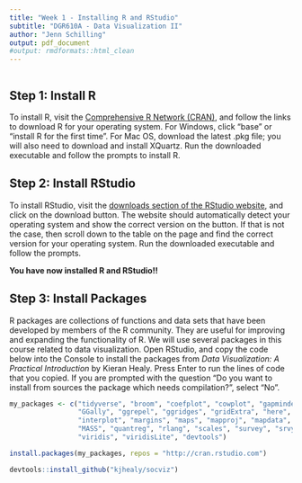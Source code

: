 ```yaml
---
title: "Week 1 - Installing R and RStudio"
subtitle: "DGR610A - Data Visualization II"
author: "Jenn Schilling"
output: pdf_document
#output: rmdformats::html_clean
---
```


```r


```

## Step 1: Install R  
To install R, visit the [Comprehensive R Network (CRAN)](https://cran.r-project.org/), and follow the links to download R for your operating system. For Windows, click "base" or "install R for the first time". For Mac OS, download the latest .pkg file; you will also need to download and install XQuartz. Run the downloaded executable and follow the prompts to install R.  

## Step 2: Install RStudio  
To install RStudio, visit the [downloads section of the RStudio website](https://rstudio.com/products/rstudio/download/#download), and click on the download button. The website  should automatically detect your operating system and show the correct version on the button. If that is not the case, then scroll down to the table on the page and find the correct version for your operating system. Run the downloaded executable and follow the prompts.  

**You have now installed R and RStudio!!**  


## Step 3: Install Packages  
R packages are collections of functions and data sets that have been developed by members of the R community. They are useful for improving and expanding the functionality of R. We will use several packages in this course related to data visualization. Open RStudio, and copy the code below into the Console to install the packages from *Data Visualization: A Practical Introduction* by Kieran Healy. Press Enter to run the lines of code that you copied. If you are prompted with the question "Do you want to install from sources the package which needs compilation?", select "No".

```r

my_packages <- c("tidyverse", "broom", "coefplot", "cowplot", "gapminder",
                 "GGally", "ggrepel", "ggridges", "gridExtra", "here",
                 "interplot", "margins", "maps", "mapproj", "mapdata",
                 "MASS", "quantreg", "rlang", "scales", "survey", "srvyr",
                 "viridis", "viridisLite", "devtools")

install.packages(my_packages, repos = "http://cran.rstudio.com")

devtools::install_github("kjhealy/socviz")

```



